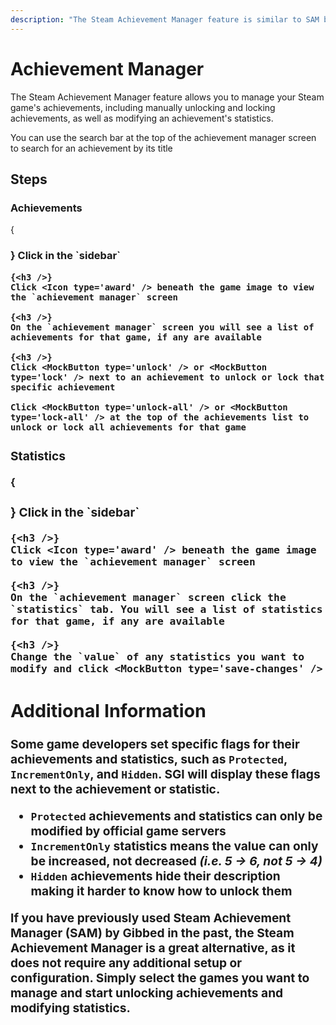 ```yaml
---
description: "The Steam Achievement Manager feature is similar to SAM by Gibbed and allows you to manually unlock and lock Steam game achievements, as well as modify achievement statistics."
---
```




# Achievement Manager

The Steam Achievement Manager feature allows you to manage your Steam game's achievements, including manually unlocking and locking achievements, as well as modifying an achievement's statistics.

<Callout type="info">
    You can use the search bar at the top of the achievement manager screen to
    search for an achievement by its title
</Callout>

## Steps

### Achievements

<Steps>
    {<h3 />}
    Click <Icon type='game' /> in the `sidebar`

    {<h3 />}
    Click <Icon type='award' /> beneath the game image to view the `achievement manager` screen

    {<h3 />}
    On the `achievement manager` screen you will see a list of achievements for that game, if any are available

    {<h3 />}
    Click <MockButton type='unlock' /> or <MockButton type='lock' /> next to an achievement to unlock or lock that specific achievement

    Click <MockButton type='unlock-all' /> or <MockButton type='lock-all' /> at the top of the achievements list to unlock or lock all achievements for that game
</Steps>

### Statistics

<Steps>
    {<h3 />}
    Click <Icon type='game' /> in the `sidebar`

    {<h3 />}
    Click <Icon type='award' /> beneath the game image to view the `achievement manager` screen

    {<h3 />}
    On the `achievement manager` screen click the `statistics` tab. You will see a list of statistics for that game, if any are available

    {<h3 />}
    Change the `value` of any statistics you want to modify and click <MockButton type='save-changes' />
</Steps>

## Additional Information

Some game developers set specific flags for their achievements and statistics, such as `Protected`, `IncrementOnly`, and `Hidden`. SGI will display these flags next to the achievement or statistic.
- `Protected` achievements and statistics can only be modified by official game servers
- `IncrementOnly` statistics means the value can only be increased, not decreased *(i.e. 5 -> 6, not 5 -> 4)*
- `Hidden` achievements hide their description making it harder to know how to unlock them

If you have previously used Steam Achievement Manager (SAM) by Gibbed in the past, the Steam Achievement Manager is a great alternative, as it does not require any additional setup or configuration. Simply select the games you want to manage and start unlocking achievements and modifying statistics.